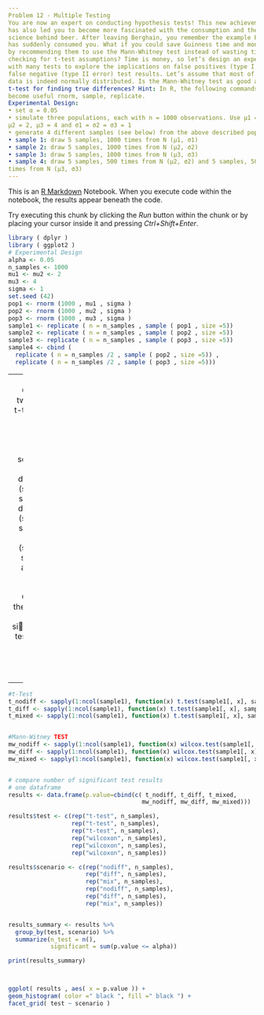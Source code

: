 ```yaml
---
Problem 12 - Multiple Testing
You are now an expert on conducting hypothesis tests! This new achievement
has also led you to become more fascinated with the consumption and the
science behind beer. After leaving Berghain, you remember the example Professor Renard mentioned in class. The idea of saving Guinness time and money
has suddenly consumed you. What if you could save Guinness time and money
by recommending them to use the Mann-Whitney test instead of wasting time
checking for t-test assumptions? Time is money, so let’s design an experiment
with many tests to explore the implications on false positives (type I error) and
false negative (type II error) test results. Let’s assume that most of Guiness’
data is indeed normally distributed. Is the Mann-Whitney test as good as the
t-test for finding true differences? Hint: In R, the following commands might
become useful rnorm, sample, replicate.
Experimental Design:
• set α = 0.05
• simulate three populations, each with n = 1000 observations. Use µ1 =
µ2 = 2, µ3 = 4 and σ1 = σ2 = σ3 = 1
• generate 4 different samples (see below) from the above described populations and sample 5 observations from each population 1000 times
• sample 1: draw 5 samples, 1000 times from N (µ1, σ1)
• sample 2: draw 5 samples, 1000 times from N (µ2, σ2)
• sample 3: draw 5 samples, 1000 times from N (µ3, σ3)
• sample 4: draw 5 samples, 500 times from N (µ2, σ2) and 5 samples, 500
times from N (µ3, σ3)
---
```


This is an [R Markdown](http://rmarkdown.rstudio.com) Notebook. When you execute code within the notebook, the results appear beneath the code. 

Try executing this chunk by clicking the *Run* button within the chunk or by placing your cursor inside it and pressing *Ctrl+Shift+Enter*. 

```r
library ( dplyr )
library ( ggplot2 )
# Experimental Design
alpha <- 0.05
n_samples <- 1000
mu1 <- mu2 <- 2
mu3 <- 4
sigma <- 1
set.seed (42)
pop1 <- rnorm (1000 , mu1 , sigma )
pop2 <- rnorm (1000 , mu2 , sigma )
pop3 <- rnorm (1000 , mu3 , sigma )
sample1 <- replicate ( n = n_samples , sample ( pop1 , size =5))
sample2 <- replicate ( n = n_samples , sample ( pop2 , size =5))
sample3 <- replicate ( n = n_samples , sample ( pop3 , size =5))
sample4 <- cbind (
  replicate ( n = n_samples /2 , sample ( pop2 , size =5)) ,
  replicate ( n = n_samples /2 , sample ( pop3 , size =5)))


```

---
 A) Compute two-sided t-tests and Mann-Whitney tests for the scenarios:
no difference (sample1, sample2), difference (sample1, sample3), mixed
(sample1, sample4) and store the p-values. Compare the number of significant test results and discuss your findings.
 
---
```r

#t-Test
t_nodiff <- sapply(1:ncol(sample1), function(x) t.test(sample1[, x], sample2[, x])$p.value)
t_diff <- sapply(1:ncol(sample1), function(x) t.test(sample1[, x], sample3[, x])$p.value)
t_mixed <- sapply(1:ncol(sample1), function(x) t.test(sample1[, x], sample4[, x])$p.value)


#Mann-Witney TEST
mw_nodiff <- sapply(1:ncol(sample1), function(x) wilcox.test(sample1[, x], sample2[, x])$p.value)
mw_diff <- sapply(1:ncol(sample1), function(x) wilcox.test(sample1[, x], sample3[, x])$p.value)
mw_mixed <- sapply(1:ncol(sample1), function(x) wilcox.test(sample1[, x], sample4[, x])$p.value)


# compare number of significant test results
# one dataframe
results <- data.frame(p.value=cbind(c( t_nodiff, t_diff, t_mixed,
                                      mw_nodiff, mw_diff, mw_mixed))) 

results$test <- c(rep("t-test", n_samples), 
                  rep("t-test", n_samples), 
                  rep("t-test", n_samples), 
                  rep("wilcoxon", n_samples), 
                  rep("wilcoxon", n_samples), 
                  rep("wilcoxon", n_samples))

results$scenario <- c(rep("nodiff", n_samples), 
                      rep("diff", n_samples), 
                      rep("mix", n_samples), 
                      rep("nodiff", n_samples), 
                      rep("diff", n_samples), 
                      rep("mix", n_samples))


results_summary <- results %>% 
  group_by(test, scenario) %>% 
  summarize(n_test = n(), 
            significant = sum(p.value <= alpha))

print(results_summary)



ggplot( results , aes( x = p.value )) +
geom_histogram( color =" black ", fill =" black ") +
facet_grid( test ~ scenario ) 


```


